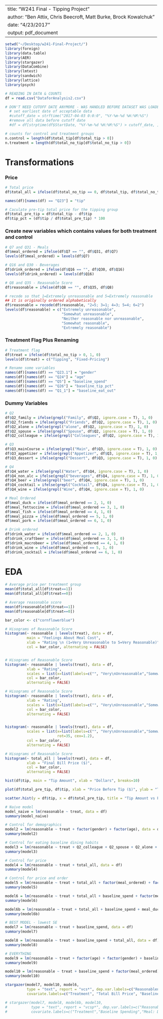 

---
title: "W241 Final - Tipping Project"
author: "Ben Attix, Chris Beecroft, Matt Burke, Brock Kowalchuk"
date: "4/23/2017"
output: pdf_document
---

```r
setwd("~/Desktop/w241-Final-Project/")
library(foreign)
library(data.table)
library(AER)
library(stargazer)
library(DataCombine)
library(lmtest)
library(sandwich)
library(lattice)
library(psych)
```

```r
# READING IN DATA & COUNTS
df = read.csv("DataforAnalysis2.csv")

# DON'T NEED CUTOFF DATE ANYMORE - WAS HANDLED BEFORE DATASET WAS LOADED
  # set earliest date of acceptable data
  #cutoff_date = strftime("2017-04-03 0:0:0", "%Y-%m-%d %H:%M:%S")
  #remove all data before cutoff date
  #df = df[strptime(df$StartDate, "%Y-%m-%d %H:%M:%S") > cutoff_date, ]

# counts for control and treatment groups
n.control = length(df$total_tip[df$total_tip > 0])
n.treatment = length(df$total_no_tip[df$total_no_tip > 0])
```
# Transformations

### Price
```r
# Total price
df$total_all = ifelse(df$total_no_tip == 0, df$total_tip, df$total_no_tip)

names(df)[names(df) == "Q23"] = "tip" 

# Caculate pre-tip total price for the tipping group
df$total_pre_tip = df$total_tip - df$tip  
df$tip_pct = (df$tip / df$total_pre_tip) * 100
```

### Create new variables which contains values for both treatment and control
```r
# Q7 and Q31 - Meals
df$meal_ordered = ifelse(df$Q7 == "", df$Q31, df$Q7)
levels(df$meal_ordered) = levels(df$Q7)

# Q16 and Q30 - Beverages
df$drink_ordered = ifelse(df$Q16 == "", df$Q30, df$Q16)
levels(df$drink_ordered) = levels(df$Q16)

# Q8 and Q35 - Reasonable Score
df$reasonable = ifelse(df$Q8 == "", df$Q35, df$Q8)

# recode so that 1=Extremely unreasonable and 5=Extremely reasonable
## it is originally ordered alphabetically
df$reasonable = recode(df$reasonable, "2=5; 3=1; 4=3; 5=4; 6=2")
levels(df$reasonable) = c("Extremely unreasonable",
                          "Somewhat unreasonable",
                          "Neither reasonable nor unreasonable",
                          "Somewhat reasonable",
                          "Extremely reasonable")
```

### Treatment Flag Plus Renaming
```r
# Treatment flag
df$treat = ifelse(df$total_no_tip > 0, 1, 0)
levels(df$treat) = c("Tipping", "Fixed-Pricing")

# Rename some variables
names(df)[names(df) == "Q23.1"] = "gender" 
names(df)[names(df) == "Q24"] = "age" 
names(df)[names(df) == "Q5"] = "baseline_spend" 
names(df)[names(df) == "Q26"] = "baseline_tip_pct"
names(df)[names(df) == "Q1_1"] = "baseline_eat_out" 
```

### Dummy Variables
```r
# Q2
df$Q2_family = ifelse(grepl("Family", df$Q2, ignore.case = T), 1, 0)
df$Q2_friends = ifelse(grepl("Friends", df$Q2, ignore.case = T), 1, 0)
df$Q2_alone = ifelse(grepl("alone", df$Q2, ignore.case = T), 1, 0)
df$Q2_spouse = ifelse(grepl("Spouse", df$Q2, ignore.case = T), 1, 0)
df$Q2_colleague = ifelse(grepl("Colleagues", df$Q2, ignore.case = T), 1, 0)

# Q3
df$Q3_mainCourse = ifelse(grepl("Main", df$Q3, ignore.case = T), 1, 0)
df$Q3_appetizer = ifelse(grepl("Appetizer", df$Q3, ignore.case = T), 1, 0)
df$Q3_dessert = ifelse(grepl("Dessert", df$Q3, ignore.case = T), 1, 0)

# Q4
df$Q4_water = ifelse(grepl("Water", df$Q4, ignore.case = T), 1, 0)
df$Q4_non_alc = ifelse(grepl("beverages", df$Q4, ignore.case = T), 1, 0)
df$Q4_beer = ifelse(grepl("beer", df$Q4, ignore.case = T), 1, 0)
df$Q4_cocktail = ifelse(grepl("Cocktail", df$Q4, ignore.case = T), 1, 0)
df$Q4_wine = ifelse(grepl("Wine", df$Q4, ignore.case = T), 1, 0)

# Meal Ordered
df$meal_duck = ifelse(df$meal_ordered == 2, 1, 0)
df$meal_fettuccine = ifelse(df$meal_ordered == 3, 1, 0)
df$meal_fish = ifelse(df$meal_ordered == 4, 1, 0)
df$meal_pizza = ifelse(df$meal_ordered == 5, 1, 0)
df$meal_pork = ifelse(df$meal_ordered == 6, 1, 0)

# Drink ordered
df$drink_water = ifelse(df$meal_ordered == 2, 1, 0)
df$drink_craftbeer = ifelse(df$meal_ordered == 3, 1, 0)
df$drink_macrobeer = ifelse(df$meal_ordered == 4, 1, 0)
df$drink_wine = ifelse(df$meal_ordered == 5, 1, 0)
df$drink_cocktail = ifelse(df$meal_ordered == 6, 1, 0)
```


# EDA
```r
# Average price per treatment group
mean(df$total_all[df$treat==1])
mean(df$total_all[df$treat==0])

# Average reasonable score
mean(df$reasonable[df$treat==1])
mean(df$reasonable[df$treat==0])
```


```r
bar_color <- c("cornflowerblue")

# Hisograms of Reasonable Score
histogram(~ reasonable | levels(treat), data = df,
          main = "Feelings About Meal Cost",
          xlab = "Rating \n (1=Very Unreasonable to 5=Very Reasonable)",
          col = bar_color, alternating = FALSE)


# Hisograms of Reasonable Score
histogram(~ reasonable | levels(treat), data = df, 
          xlab = "Rating",
          scales = list(x=list(labels=c("", "Very\nUnreasonable","Somewhat\nUnreasonable", "Neither Reasonable\nnor Unreasonable", "Somewhat\nReasonable", "Very\nReasonable")), rot=35),
          col = bar_color,
          alternating = FALSE)

# Hisograms of Reasonable Score
histogram(~ reasonable | levels(treat), data = df, 
          xlab = "Rating",
          scales = list(x=list(labels=c("", "Very\nUnreasonable","Somewhat\nUnreasonable", "Neither Reasonable\nnor Unreasonable", "Somewhat\nReasonable", "Very\nReasonable"))),
          col = bar_color,
          alternating = FALSE)


histogram(~ reasonable | levels(treat), data = df, 
          scales = list(x=list(labels=c("", "Very\nUnreasonable","Somewhat\nUnreasonable", "Neither Reasonable\nnor Unreasonable", "Somewhat\nReasonable", "Very\nReasonable")), 
                        rot=35, cex=1.2),
          col = bar_color,
          alternating = FALSE)
```

```r
# Hisograms of Reasonable Score
histogram(~ total_all | levels(treat), data = df, 
          xlab = "Final Bill Price ($)",
          col = bar_color,
          alternating = FALSE)
```

```r
hist(df$tip, main = "Tip Amount", xlab = "Dollars", breaks=10)
```

```r
plot(df$total_pre_tip, df$tip, xlab = "Price Before Tip ($)", ylab = "Tip ($)")
```

```r
scatter.hist(y = df$tip, x = df$total_pre_tip, title = "Tip Amount vs Pre-Tip Meal Cost", ylab = "Tip (in $)", xlab = "Pre-Tip Meal Cost (in $)")
```


```r
# Naive model
model_naive = lm(reasonable ~ treat, data = df)
summary(model_naive)
```


```r
# Control for demographics
model2 = lm(reasonable ~ treat + factor(gender) + factor(age), data = df)
summary(model2)
```


```r
# Control for eating baseline dining habits
model3 = lm(reasonable ~ treat + Q2_colleague + Q2_spouse + Q2_alone + Q2_friends + Q2_family + Q3_dessert + Q3_appetizer + Q3_mainCourse + Q4_wine + Q4_cocktail + Q4_beer + Q4_non_alc + Q4_water + baseline_tip_pct + baseline_spend + baseline_eat_out, data = df)
summary(model3)
```


```r
# Control for price
model4 = lm(reasonable ~ treat + total_all, data = df)
summary(model4)
```

```r
# Control for price and order
model5 = lm(reasonable ~ treat + total_all + factor(meal_ordered) + factor(drink_ordered), data = df)
summary(model5)
```

```r
model6 = lm(reasonable ~ treat + total_all + baseline_spend + factor(meal_ordered), data = df)
summary(model6)

model6b = lm(reasonable ~ treat + total_all + baseline_spend + meal_duck + meal_fettuccine + meal_fish + meal_pizza + meal_pork, data = df)
summary(model6b)


```

```r
# BEST MODEL - lowest SE
model7 = lm(reasonable ~ treat + baseline_spend, data = df)
summary(model7)
```

```r
model8 = lm(reasonable ~ treat + baseline_spend + total_all, data = df)
summary(model8)
```


```r
# EVERYTHING
model9 = lm(reasonable ~ treat + factor(age) + factor(gender) + baseline_tip_pct + baseline_eat_out + baseline_spend + total_all + factor(meal_ordered) + factor(drink_ordered) + Q2_colleague + Q2_spouse + Q2_alone + Q2_friends + Q2_family + Q3_dessert + Q3_appetizer + Q3_mainCourse + Q4_wine + Q4_cocktail + Q4_beer + Q4_non_alc + Q4_water, data = df)
summary(model9)
```

```r
model10 = lm(reasonable ~ treat + baseline_spend + factor(meal_ordered), data = df)
summary(model10)
```

\pagebreak
```r
stargazer(model7, model10, model6,
          type = "text", report = "vcs*", dep.var.labels=c("Reasonableness Rating"),
          covariate.labels=c("Treatment", "Total Bill Price", "Baseline Spending", "Meal: Fettuccine", "Meal: Fish","Meal: Pizza","Meal: Pork"), align=TRUE)
```
\pagebreak
```r
# stargazer(model7, model8, model6b, model10,
#           type = "text", report = "vcsp*", dep.var.labels=c("Reasonableness Rating"),
#           covariate.labels=c("Treatment","Baseline Spending","Meal: Duck", "Meal: Fettuccine", "Meal: Fish","Meal: Pizza","Meal: Pork", "Total Bill Price"),align=TRUE)
```

